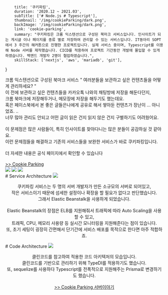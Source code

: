         title: '쿠키파킹',
        duration: '2020.12 ~ 2021.03',
        subTitle: ['# Node.js # Typescript'],
        thumbnail: '/img/cookieParking/dark.png',
        backImage: '/img/cookieParking/dark.png',
        link: 'cookie-parking',
        summary: "쿠키파킹은 크롬 익스텐션으로 구성된 북마크 서비스입니다. 인사이트가 되는 게시글 이나 페이지를 종류 별로 저장하여 관리할 수 있는 서비스입니다. IT동아리 SOPT에서 3 주간의 해커톤으로 진행한 프로젝트입니다. 실제 서비스 중이며, Typescript를 이용해 Node 서버를 제작했습니다. CICD를 적용하여 프로젝트 기간동안 개발에 몰입할 수 있게 하였습니다. 백앤드 개발자 2명이 협업하였습니다.",
        skillStack: ['nextjs', 'aws', 'mariadb', 'git'],
}

<div>
        <section>
        <QuotationMarksTitle>
                크롬 익스텐션으로 구성된 북마크 서비스
        </QuotationMarksTitle>
        <Paragraph align="center">
                " 여러분들을 보관하고 싶은 컨텐츠들을 어떻게 관리하세요? " <br />
                이 전에 보관하고 싶은 컨텐츠들을 카카오톡 나와의 채팅방에 저장을 해둔다던지, <br />
                크롬 북마크에 저장해두거나, 메모장에 저장을 해두기도 했는데요. <br />
                혹은 페이스북에서 본 좋은 글들은나에게 공유로 해서 쌓아둔 컨텐츠가 장난이 ... 아니었죠. .. <br />
                너무 많아 관리도 안되고 어떤 글이 읽은 건지 읽지 않은 건지 구별하기도 어려웠어요.
                <br /> <br />
                이 문제점은 많은 사람들이, 특히 인사이트를 찾아다니는 많은 분들이 공감하실 것 같아요. <br />
                이런 문제점들을 해결하고 기존의 서비스들을 보완한 서비스가 바로 쿠키파킹입니다.
                <br /> <br />
                더 자세한 내용은 공식 페이지에서 확인할 수 있습니다 <br /> <br />
                <a href="https://linktr.ee/dooribun"> &gt;&gt; Cookie Parking </a>
        </Paragraph>
        </section>
        <section>
        <div mb={10}>
                <img src="/img/cookieParking/landing_1.png" />
                <img src="/img/cookieParking/landing_2.png" />
                <img src="/img/cookieParking/landing_3.png" />
        </div>
        </section>
        <section>
        <QuotationMarksTitle>
                # Service Architecture
        </QuotationMarksTitle>
        <img src="/img/cookieParking/service_architecture.png" />
        <p align="center">
                쿠키파킹 서비스는 두 명의 서버 개발자가 만든 소규모의 서버로 되어있고, <br />
                작은 서비스이기 때문에 섬세한 설정이나 확장을 할 필요가 없다고 판단했습니다. <br />
                그래서 Elastic Beanstalk을 사용하게 되었습니다.
                <br /> <br />
                Elastic Beanstalk의 장점은 ELB를 지원해줘서 트래픽에 따라 Auto Scaling을 사용할 수 있고, <br />
                트래픽, CPU, 메모리 사용량 등 실시간 모니터링을 지원해준다는 점이 있습니다. <br />
                또, 초기 세팅이 굉장히 간편해서 단기간에 서비스 배포를 목적으로 한다면 아주 적합하죠.
        </p>
        </section>
        <section>
        <QuotationMarksTitle> 
                # Code Architecture 
        </QuotationMarksTitle>
        <img src="/img/cookieParking/code_architecture.png" />
        <p align="center">
                클린코드를 참고하여 적용한 코드 아키텍처의 모습입니다. <br />
                클린코드를 기반으로 관리하기 위해 TypeDI를 적용하기도 했습니다. <br />
                또, sequelize를 사용하다 Typescript를 전폭적으로 지원해주는 Prisma로 변경하기도 했습니다. <br /> <br />
                <a href="https://gngsn.tistory.com/76"> &gt;&gt; Cookie Parking 서버이야기 </a>
        </p>
        </section>
</div>

